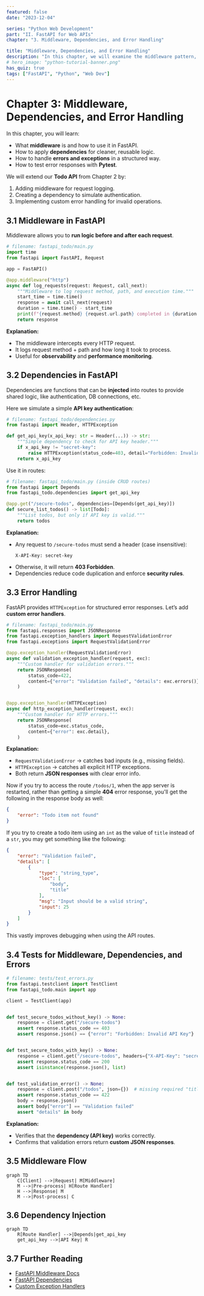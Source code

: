 ```yaml
---
featured: false
date: "2023-12-04"

series: "Python Web Development"
part: "II. FastAPI for Web APIs"
chapter: "3. Middleware, Dependencies, and Error Handling"

title: "Middleware, Dependencies, and Error Handling"
description: "In this chapter, we will examine the middleware pattern, applying dependencies, and handling errors and exceptions."
# hero_image: "python-tutorial-banner.png"
has_quiz: true
tags: ["FastAPI", "Python", "Web Dev"]
---
```


# Chapter 3: Middleware, Dependencies, and Error Handling

In this chapter, you will learn:

* What **middleware** is and how to use it in FastAPI.
* How to apply **dependencies** for cleaner, reusable logic.
* How to handle **errors and exceptions** in a structured way.
* How to test error responses with **Pytest**.

We will extend our **Todo API** from Chapter 2 by:

1. Adding middleware for request logging.
2. Creating a dependency to simulate authentication.
3. Implementing custom error handling for invalid operations.

## 3.1 Middleware in FastAPI

Middleware allows you to **run logic before and after each request**.

```python
# filename: fastapi_todo/main.py
import time
from fastapi import FastAPI, Request

app = FastAPI()

@app.middleware("http")
async def log_requests(request: Request, call_next):
    """Middleware to log request method, path, and execution time."""
    start_time = time.time()
    response = await call_next(request)
    duration = time.time() - start_time
    print(f"{request.method} {request.url.path} completed in {duration:.4f}s")
    return response
```

**Explanation:**

* The middleware intercepts every HTTP request.
* It logs request method + path and how long it took to process.
* Useful for **observability** and **performance monitoring**.

## 3.2 Dependencies in FastAPI

Dependencies are functions that can be **injected** into routes to provide shared logic, like authentication, DB connections, etc.

Here we simulate a simple **API key authentication**:

```python
# filename: fastapi_todo/dependencies.py
from fastapi import Header, HTTPException

def get_api_key(x_api_key: str = Header(...)) -> str:
    """Simple dependency to check for API key header."""
    if x_api_key != "secret-key":
        raise HTTPException(status_code=403, detail="Forbidden: Invalid API Key")
    return x_api_key
```

Use it in routes:

```python
# filename: fastapi_todo/main.py (inside CRUD routes)
from fastapi import Depends
from fastapi_todo.dependencies import get_api_key

@app.get("/secure-todos", dependencies=[Depends(get_api_key)])
def secure_list_todos() -> list[Todo]:
    """List todos, but only if API key is valid."""
    return todos
```

**Explanation:**

* Any request to `/secure-todos` must send a header (case insensitive):
  ```
  X-API-Key: secret-key
  ```
* Otherwise, it will return **403 Forbidden**.
* Dependencies reduce code duplication and enforce **security rules**.

## 3.3 Error Handling

FastAPI provides `HTTPException` for structured error responses.
Let’s add **custom error handlers**.

```python
# filename: fastapi_todo/main.py
from fastapi.responses import JSONResponse
from fastapi.exception_handlers import RequestValidationError
from fastapi.exceptions import RequestValidationError

@app.exception_handler(RequestValidationError)
async def validation_exception_handler(request, exc):
    """Custom handler for validation errors."""
    return JSONResponse(
        status_code=422,
        content={"error": "Validation failed", "details": exc.errors()},
    )


@app.exception_handler(HTTPException)
async def http_exception_handler(request, exc):
    """Custom handler for HTTP errors."""
    return JSONResponse(
        status_code=exc.status_code,
        content={"error": exc.detail},
    )
```

**Explanation:**

* `RequestValidationError` → catches bad inputs (e.g., missing fields).
* `HTTPException` → catches all explicit HTTP exceptions.
* Both return **JSON responses** with clear error info.

Now if you try to access the route `/todos/1`, when the app server is restarted, rather than getting a simple **404** error response, you'll get the following in the response body as well:

```json
{
    "error": "Todo item not found"
}
```

If you try to create a todo item using an `int` as the value of `title` instead of a `str`, you may get something like the following:

```json
{
    "error": "Validation failed",
    "details": [
        {
            "type": "string_type",
            "loc": [
                "body",
                "title"
            ],
            "msg": "Input should be a valid string",
            "input": 25
        }
    ]
}
```

This vastly improves debugging when using the API routes.

## 3.4 Tests for Middleware, Dependencies, and Errors

```python
# filename: tests/test_errors.py
from fastapi.testclient import TestClient
from fastapi_todo.main import app

client = TestClient(app)


def test_secure_todos_without_key() -> None:
    response = client.get("/secure-todos")
    assert response.status_code == 403
    assert response.json() == {"error": "Forbidden: Invalid API Key"}


def test_secure_todos_with_key() -> None:
    response = client.get("/secure-todos", headers={"X-API-Key": "secret-key"})
    assert response.status_code == 200
    assert isinstance(response.json(), list)


def test_validation_error() -> None:
    response = client.post("/todos", json={})  # missing required "title"
    assert response.status_code == 422
    body = response.json()
    assert body["error"] == "Validation failed"
    assert "details" in body
```

**Explanation:**

* Verifies that the **dependency (API key)** works correctly.
* Confirms that validation errors return **custom JSON responses**.

## 3.5 Middleware Flow

```mermaid
graph TD
    C[Client] -->|Request| M[Middleware]
    M -->|Pre-process| H[Route Handler]
    H -->|Response| M
    M -->|Post-process| C
```

## 3.6 Dependency Injection

```mermaid
graph TD
    R[Route Handler] -->|Depends|get_api_key
    get_api_key -->|API Key| R
```

## 3.7 Further Reading

* [FastAPI Middleware Docs](https://fastapi.tiangolo.com/tutorial/middleware/)
* [FastAPI Dependencies](https://fastapi.tiangolo.com/tutorial/dependencies/)
* [Custom Exception Handlers](https://fastapi.tiangolo.com/tutorial/handling-errors/)
